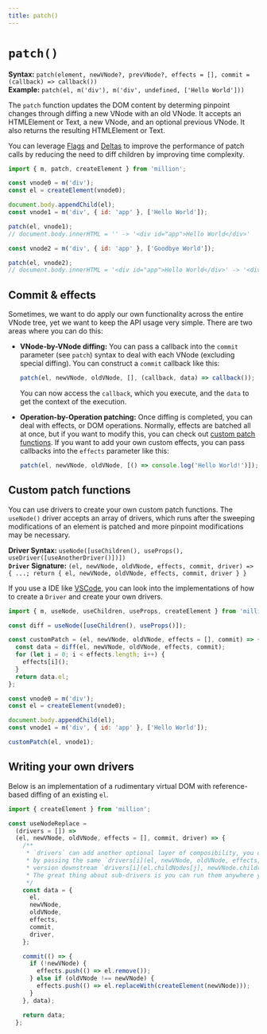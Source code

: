 ```yaml
---
title: patch()
---
```


# `patch()`

**Syntax:** `patch(element, newVNode?, prevVNode?, effects = [], commit = (callback) => callback())`\
**Example:** `patch(el, m('div'), m('div', undefined, ['Hello World']))`

The `patch` function updates the DOM content by determing pinpoint changes through diffing a new VNode with an old VNode. It accepts an HTMLElement or Text, a new VNode, and an optional previous VNode. It also returns the resulting HTMLElement or Text.

You can leverage [Flags](/functions/m#flags) and [Deltas](/functions/m#deltas) to improve the performance of patch calls by reducing the need to diff children by improving time complexity.

```js
import { m, patch, createElement } from 'million';

const vnode0 = m('div');
const el = createElement(vnode0);

document.body.appendChild(el);
const vnode1 = m('div', { id: 'app' }, ['Hello World']);

patch(el, vnode1);
// document.body.innerHTML = '' -> '<div id="app">Hello World</div>'

const vnode2 = m('div', { id: 'app' }, ['Goodbye World']);

patch(el, vnode2);
// document.body.innerHTML = '<div id="app">Hello World</div>' -> '<div id="app">Goodbye World</div>'
```

## Commit & effects

Sometimes, we want to do apply our own functionality across the entire VNode tree, yet we want to keep the API usage very simple. There are two areas where you can do this:

- **VNode-by-VNode diffing:** You can pass a callback into the `commit` parameter (see `patch`) syntax to deal with each VNode (excluding special diffing). You can construct a `commit` callback like this:

  ```js
  patch(el, newVNode, oldVNode, [], (callback, data) => callback());
  ```

  You can now access the `callback`, which you execute, and the `data` to get the context of the execution.

- **Operation-by-Operation patching:** Once diffing is completed, you can deal with effects, or DOM operations. Normally, effects are batched all at once, but if you want to modify this, you can check out [custom patch functions](#custom-patch-functions). If you want to add your own custom effects, you can pass callbacks into the `effects` parameter like this:

  ```js
  patch(el, newVNode, oldVNode, [() => console.log('Hello World!')]);
  ```

## Custom patch functions

You can use drivers to create your own custom patch functions. The `useNode()` driver accepts an array of drivers, which runs after the sweeping modifications of an element is patched and more pinpoint modifications may be necessary.

**Driver Syntax:** `useNode([useChildren(), useProps(), useDriver([useAnotherDriver()])])`\
**`Driver` Signature:** `(el, newVNode, oldVNode, effects, commit, driver) => { ...; return { el, newVNode, oldVNode, effects, commit, driver } }`

If you use a IDE like [VSCode](https://code.visualstudio.com/), you can look into the implementations of how to create a `Driver` and create your own drivers.

```js
import { m, useNode, useChildren, useProps, createElement } from 'million';

const diff = useNode([useChildren(), useProps()]);

const customPatch = (el, newVNode, oldVNode, effects = [], commit) => {
  const data = diff(el, newVNode, oldVNode, effects, commit);
  for (let i = 0; i < effects.length; i++) {
    effects[i]();
  }
  return data.el;
};

const vnode0 = m('div');
const el = createElement(vnode0);

document.body.appendChild(el);
const vnode1 = m('div', { id: 'app' }, ['Hello World']);

customPatch(el, vnode1);
```

## Writing your own drivers

Below is an implementation of a rudimentary virtual DOM with reference-based diffing of an existing `el`.

```js
import { createElement } from 'million';

const useNodeReplace =
  (drivers = []) =>
  (el, newVNode, oldVNode, effects = [], commit, driver) => {
    /**
     * `drivers` can add another optional layer of composibility, you can run the drivers
     * by passing the same `drivers[i](el, newVNode, oldVNode, effects, commit, driver)`, or a manipulated
     * version downstream `drivers[i](el.childNodes[j], newVNode.children[j], undefined, effects, commit, driver)`.
     * The great thing about sub-drivers is you can run them anywhere you want inside the driver!
     */
    const data = {
      el,
      newVNode,
      oldVNode,
      effects,
      commit,
      driver,
    };

    commit(() => {
      if (!newVNode) {
        effects.push(() => el.remove());
      } else if (oldVNode !== newVNode) {
        effects.push(() => el.replaceWith(createElement(newVNode)));
      }
    }, data);

    return data;
  };
```
